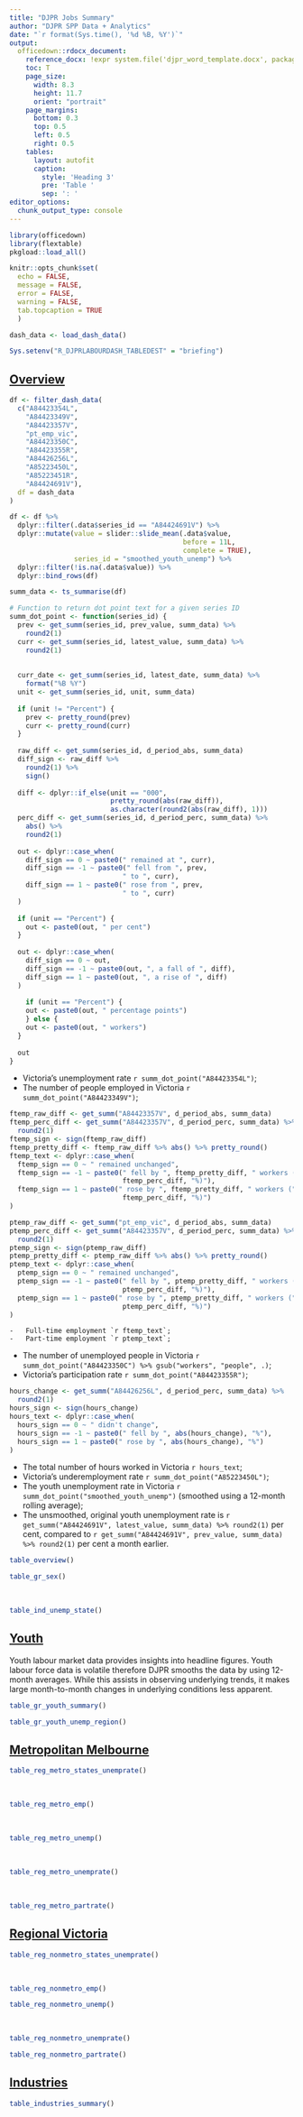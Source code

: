 ```yaml
---
title: "DJPR Jobs Summary"
author: "DJPR SPP Data + Analytics"
date: "`r format(Sys.time(), '%d %B, %Y')`"
output: 
  officedown::rdocx_document:
    reference_docx: !expr system.file('djpr_word_template.docx', package = 'djprshiny')
    toc: T
    page_size:
      width: 8.3
      height: 11.7
      orient: "portrait"
    page_margins:
      bottom: 0.3
      top: 0.5
      left: 0.5
      right: 0.5
    tables:
      layout: autofit
      caption:
        style: 'Heading 3'
        pre: 'Table '
        sep: ': '
editor_options: 
  chunk_output_type: console
---
```


```r
library(officedown)
library(flextable)
pkgload::load_all()

knitr::opts_chunk$set(
  echo = FALSE,
  message = FALSE,
  error = FALSE,
  warning = FALSE,
  tab.topcaption = TRUE
  )
```

```r

dash_data <- load_dash_data()

Sys.setenv("R_DJPRLABOURDASH_TABLEDEST" = "briefing")
```

## [Overview]{.ul}

```r

df <- filter_dash_data(
  c("A84423354L",
    "A84423349V",
    "A84423357V",
    "pt_emp_vic",
    "A84423350C",
    "A84423355R",
    "A84426256L",
    "A85223450L",
    "A85223451R",
    "A84424691V"),
  df = dash_data
)

df <- df %>%
  dplyr::filter(.data$series_id == "A84424691V") %>%
  dplyr::mutate(value = slider::slide_mean(.data$value,
                                           before = 11L,
                                           complete = TRUE),
                series_id = "smoothed_youth_unemp") %>%
  dplyr::filter(!is.na(.data$value)) %>%
  dplyr::bind_rows(df)

summ_data <- ts_summarise(df)

```

```r
# Function to return dot point text for a given series ID
summ_dot_point <- function(series_id) {
  prev <- get_summ(series_id, prev_value, summ_data) %>% 
    round2(1)
  curr <- get_summ(series_id, latest_value, summ_data) %>%
    round2(1)
  
  
  curr_date <- get_summ(series_id, latest_date, summ_data) %>%
    format("%B %Y")
  unit <- get_summ(series_id, unit, summ_data)
  
  if (unit != "Percent") {
    prev <- pretty_round(prev)
    curr <- pretty_round(curr)
  }
  
  raw_diff <- get_summ(series_id, d_period_abs, summ_data)
  diff_sign <- raw_diff %>%
    round2(1) %>%
    sign()
  
  diff <- dplyr::if_else(unit == "000",
                         pretty_round(abs(raw_diff)),
                         as.character(round2(abs(raw_diff), 1)))
  perc_diff <- get_summ(series_id, d_period_perc, summ_data) %>%
    abs() %>%
    round2(1)
  
  out <- dplyr::case_when(
    diff_sign == 0 ~ paste0(" remained at ", curr),
    diff_sign == -1 ~ paste0(" fell from ", prev, 
                            " to ", curr),
    diff_sign == 1 ~ paste0(" rose from ", prev,
                            " to ", curr)
  )
  
  if (unit == "Percent") {
    out <- paste0(out, " per cent")
  }
  
  out <- dplyr::case_when(
    diff_sign == 0 ~ out,
    diff_sign == -1 ~ paste0(out, ", a fall of ", diff),
    diff_sign == 1 ~ paste0(out, ", a rise of ", diff)
  )
  
    if (unit == "Percent") {
    out <- paste0(out, " percentage points")
    } else {
    out <- paste0(out, " workers")
  }
  
  out
}

```

-   Victoria's unemployment rate `r summ_dot_point("A84423354L")`;
-   The number of people employed in Victoria `r summ_dot_point("A84423349V")`;

```r
ftemp_raw_diff <- get_summ("A84423357V", d_period_abs, summ_data)
ftemp_perc_diff <- get_summ("A84423357V", d_period_perc, summ_data) %>%
  round2(1)
ftemp_sign <- sign(ftemp_raw_diff)
ftemp_pretty_diff <- ftemp_raw_diff %>% abs() %>% pretty_round()
ftemp_text <- dplyr::case_when(
  ftemp_sign == 0 ~ " remained unchanged",
  ftemp_sign == -1 ~ paste0(" fell by ", ftemp_pretty_diff, " workers (",
                            ftemp_perc_diff, "%)"),
  ftemp_sign == 1 ~ paste0(" rose by ", ftemp_pretty_diff, " workers (",
                            ftemp_perc_diff, "%)")
)

ptemp_raw_diff <- get_summ("pt_emp_vic", d_period_abs, summ_data)
ptemp_perc_diff <- get_summ("A84423357V", d_period_perc, summ_data) %>%
  round2(1)
ptemp_sign <- sign(ptemp_raw_diff)
ptemp_pretty_diff <- ptemp_raw_diff %>% abs() %>% pretty_round()
ptemp_text <- dplyr::case_when(
  ptemp_sign == 0 ~ " remained unchanged",
  ptemp_sign == -1 ~ paste0(" fell by ", ptemp_pretty_diff, " workers (",
                            ptemp_perc_diff, "%)"),
  ptemp_sign == 1 ~ paste0(" rose by ", ptemp_pretty_diff, " workers (",
                            ptemp_perc_diff, "%)")
)
```

    -   Full-time employment `r ftemp_text`;
    -   Part-time employment `r ptemp_text`;
-   The number of unemployed people in Victoria `r summ_dot_point("A84423350C") %>% gsub("workers", "people", .)`;
-   Victoria's participation rate `r summ_dot_point("A84423355R")`;
```r
hours_change <- get_summ("A84426256L", d_period_perc, summ_data) %>%
  round2(1)
hours_sign <- sign(hours_change)
hours_text <- dplyr::case_when(
  hours_sign == 0 ~ " didn't change",
  hours_sign == -1 ~ paste0(" fell by ", abs(hours_change), "%"),
  hours_sign == 1 ~ paste0(" rose by ", abs(hours_change), "%")
)
```
-   The total number of hours worked in Victoria `r hours_text`;
-   Victoria's underemployment rate `r summ_dot_point("A85223450L")`;
-   The youth unemployment rate in Victoria `r summ_dot_point("smoothed_youth_unemp")` (smoothed using a 12-month rolling average);
-   The unsmoothed, original youth unemployment rate is `r get_summ("A84424691V", latest_value, summ_data) %>% round2(1)` per cent, compared to `r get_summ("A84424691V", prev_value, summ_data) %>% round2(1)` per cent a month earlier.

\newpage

```r
table_overview() 
```

\newpage

```r
table_gr_sex()
```

<br>

```r
table_ind_unemp_state()
```

\newpage

## [Youth]{.ul}

Youth labour market data provides insights into headline figures. Youth labour force data is volatile therefore DJPR smooths the data by using 12-month averages. While this assists in observing underlying trends, it makes large month-to-month changes in underlying conditions less apparent.

```r
table_gr_youth_summary()
```

\newpage

```r
table_gr_youth_unemp_region()
```

\newpage

## [Metropolitan Melbourne]{.ul}

```r
table_reg_metro_states_unemprate()
```

<br>

```r
table_reg_metro_emp()
```

<br>

```r
table_reg_metro_unemp()
```

<br>

```r
table_reg_metro_unemprate()
```

<br>

```r
table_reg_metro_partrate()
```

\newpage

## [Regional Victoria]{.ul}

```r
table_reg_nonmetro_states_unemprate()
```

<br>

```r
table_reg_nonmetro_emp()

```

\newpage

```r
table_reg_nonmetro_unemp()
```

<br>

```r
table_reg_nonmetro_unemprate()
```

```r
table_reg_nonmetro_partrate()
```

\newpage

## [Industries]{.ul}

```r
table_industries_summary()
```
